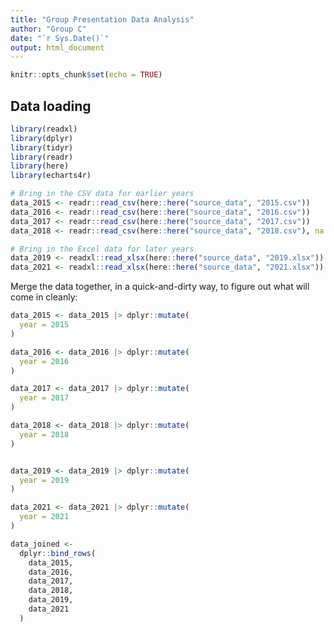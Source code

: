 ```yaml
---
title: "Group Presentation Data Analysis"
author: "Group C"
date: "`r Sys.Date()`"
output: html_document
---
```


```r
knitr::opts_chunk$set(echo = TRUE)
```

## Data loading

```r
library(readxl)
library(dplyr)
library(tidyr)
library(readr)
library(here)
library(echarts4r)

# Bring in the CSV data for earlier years
data_2015 <- readr::read_csv(here::here("source_data", "2015.csv"))
data_2016 <- readr::read_csv(here::here("source_data", "2016.csv"))
data_2017 <- readr::read_csv(here::here("source_data", "2017.csv"))
data_2018 <- readr::read_csv(here::here("source_data", "2018.csv"), na = c("", "N/A"))

# Bring in the Excel data for later years
data_2019 <- readxl::read_xlsx(here::here("source_data", "2019.xlsx"))
data_2021 <- readxl::read_xlsx(here::here("source_data", "2021.xlsx"))
```

Merge the data together, in a quick-and-dirty way, to figure out what will come in cleanly:

```r
data_2015 <- data_2015 |> dplyr::mutate(
  year = 2015
)

data_2016 <- data_2016 |> dplyr::mutate(
  year = 2016
)

data_2017 <- data_2017 |> dplyr::mutate(
  year = 2017
)

data_2018 <- data_2018 |> dplyr::mutate(
  year = 2018
)


data_2019 <- data_2019 |> dplyr::mutate(
  year = 2019
)

data_2021 <- data_2021 |> dplyr::mutate(
  year = 2021
)

data_joined <-
  dplyr::bind_rows(
    data_2015,
    data_2016,
    data_2017,
    data_2018,
    data_2019,
    data_2021
  )
```
